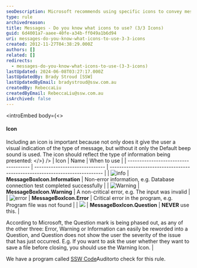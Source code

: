 ```yaml
---
seoDescription: Microsoft recommends using specific icons to convey message severity and importance, including Information, Warning, and Error symbols.
type: rule
archivedreason:
title: Messages - Do you know what icons to use? (3/3 Icons)
guid: 6d4001a7-aaee-40fe-a34b-ff049a1b6d94
uri: messages-do-you-know-what-icons-to-use-3-3-icons
created: 2012-11-27T04:38:29.000Z
authors: []
related: []
redirects:
  - messages-do-you-know-what-icons-to-use-(3-3-icons)
lastUpdated: 2024-06-08T03:27:17.000Z
lastUpdatedBy: Brady Stroud [SSW]
lastUpdatedByEmail: bradystroud@ssw.com.au
createdBy: RebeccaLiu
createdByEmail: RebeccaLiu@ssw.com.au
isArchived: false
---
```


<introEmbed
  body={<>
#### Icon

Including an icon is important because not only does it give the user a visual indication of the type of message, but without it only the Default beep sound is used. The icon should reflect the type of information being presented:
  </>}
/>
| Icon                                 | Name                           | When to use                                                                 |
| ------------------------------------ | ------------------------------ | --------------------------------------------------------------------------- |
| ![info](/uploads/rules/messages-do-you-know-what-icons-to-use-3-3-icons/../../assets/Info.gif)       | **MessageBoxIcon.Information** | Non-error information, e.g. Database connection test completed successfully |
| ![Warning](/uploads/rules/messages-do-you-know-what-icons-to-use-3-3-icons/../../assets/Warning.gif) | **MessageBoxIcon.Warning**     | A non-critical error, e.g. The input was invalid                            |
| ![error](/uploads/rules/messages-do-you-know-what-icons-to-use-3-3-icons/../../assets/Error.gif)     | **MessageBoxIcon.Error**       | Critical error in the program, e.g. Program file was not found              |
| ![](/uploads/rules/messages-do-you-know-what-icons-to-use-3-3-icons/../../assets/Question.gif)       | **MessageBoxIcon.Question**    | **NEVER** use this.                                                         |

According to Microsoft, the Question mark is being phased out, as any of the other three: Error, Warning or Information can easily be reworded into a Question, and Question does not show the user the severity of the issue that has just occurred.
E.g. If you want to ask the user whether they want to save a file before closing, you should use the Warning Icon. |

We have a program called [SSW Code](http://www.ssw.com.au/ssw/CodeAuditor/Rules.aspx#TitleVB)Auditorto check for this rule.
